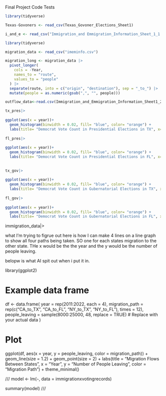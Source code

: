 Final Project Code Tests



```r
library(tidyverse)
```

```r
Texas-Govoners <- read_csv(Texas_Govoner_Elections_Sheet1)
```




```r
i_and_e <- read_csv("Immigration_and Emmigration_Information_Sheet_1_1.csv")
```


```r
library(tidyverse)

migration_data <- read_csv("imeminfo.csv")

migration_long <- migration_data |>
  pivot_longer(
    cols = -Year,
    names_to = "route",
    values_to = "people"
  ) |>
  separate(route, into = c("origin", "destination"), sep = "_to_") |>
  mutate(people = as.numeric(gsub(",", "", people)))
```

```r
outflow_data<-read.csv(Immigration_and_Emmigration_Information_Sheet1_2)

```
```r


tx_pres|>
  
ggplot(aes(x = year))+
  geom_histogram(binwidth = 0.02, fill= "blue", color= "orange") + 
  labs(title= "Democrat Vote Count in Presidential Elections in TX", x= "Year", y= "vote count")
  
fl_pres|>
  
ggplot(aes(x = year))+
  geom_histogram(binwidth = 0.02, fill= "blue", color= "orange") + 
  labs(title= "Democrat Vote Count in Presidential Elections in FL", x= "Year", y= "vote count")
  
  
tx_gov|>
  
ggplot(aes(x = year))+
  geom_histogram(binwidth = 0.02, fill= "blue", color= "orange") + 
  labs(title= "Democrat Vote Count in Gubernatorial Elections in TX", x= "Year", y= "vote count")
  
fl_gov|>
  
ggplot(aes(x = year))+
  geom_histogram(binwidth = 0.02, fill= "blue", color= "orange") + 
  labs(title= "Democrat Vote Count in Gubernatorial Elections in FL", x= "Year", y= "vote count")
```  
  
  
immigration_data|>

what I'm trying to figrue out here is how I can make 4 lines on a line graph to show all four paths being taken. SO one for each states migration to the other state. THe x would be the the year and the y would be the number of people leaving.

belopw is what AI spit out when i put it in.



library(ggplot2)

# Example data frame
df <- data.frame(
  year = rep(2011:2022, each = 4),
  migration_path = rep(c("CA_to_TX", "CA_to_FL", "NY_to_TX", "NY_to_FL"), times = 12),
  people_leaving = sample(8000:25000, 48, replace = TRUE) # Replace with your actual data
)

# Plot
ggplot(df, aes(x = year, y = people_leaving, color = migration_path)) +
  geom_line(size = 1.2) +
  geom_point(size = 2) +
  labs(title = "Migration Flows Between States",
       x = "Year",
       y = "Number of People Leaving",
       color = "Migration Path") +
  theme_minimal()
  
  
  ///
model <- lm(`` ~ ``, data = immigrationxvotingrecords)

summary(model)
  ///
  
  
  
  
  
  
  
  
  
  
  
  
